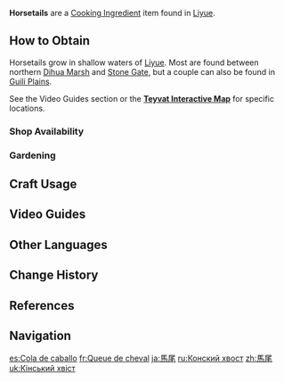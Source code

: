 {{Item Infobox
|id           = 100032
|image        = Item Horsetail.png
|type         = Cooking Ingredients
|invCategory  = Materials
|description  = A purple plant that sometimes grows amidst Silvergrass but grows taller, straighter, and plumper &mdash; like an aristocrat among the paupers.
|source1      = Found in [[Liyue]], mainly [[Dihua Marsh]]
|source2      = {{Sold By}}
|source3      = Reward from [[Expeditions]]
|source4      = [[Gardening]] with [[A Path of Value: Orderly Meadow|Orderly Meadow]]
}}
'''Horsetails''' are a [[Cooking Ingredient]] item found in [[Liyue]].

==How to Obtain==
Horsetails grow in shallow waters of [[Liyue]]. Most are found between northern [[Dihua Marsh]] and [[Stone Gate]], but a couple can also be found in [[Guili Plains]].

See the Video Guides section or the '''[https://webstatic-sea.mihoyo.com/app/ys-map-sea/index.html#/map/2?shown_types=93 Teyvat Interactive Map]''' for specific locations.

===Shop Availability===
{{Shop Availability}}

===Gardening===
{{Recipe
|type = Orderly Meadow
|time = 2d 22h
|Horsetail Seed = 1
|sort = Horsetail Seed
}}

==Craft Usage==
{{Craft Usage}}
<!--
==Trivia==
*Despite being found growing naturally only in [[Liyue]] (as of [[Version 2.1]]), Horsetails are mentioned in a possible description of a "Great Fortune" [[Bamboo Slip]] from the [[Grand Narukami Shrine]], implying that they canonically also grow in [[Inazuma]].

==Gallery==-->

==Video Guides==
{{EVT
|video1   = https://youtu.be/UOhdDNBZx1g
|caption1 = Farm Guide
}}

==Other Languages==
{{Other Languages
|default_hidden = 1
|en      = Horsetail
|zhs     = 马尾
|zhs_rm  = Mǎwěi
|zht     = 馬尾
|zht_rm  = Mǎwěi
|ja      = 馬尾
|ja_rm   = Babi<ref>{{Ref/VO|Yanfei|興味のあること…|ja|note=Interesting Things}}</ref>
|ko      = 말총
|ko_rm   = Malchong
|es      = Cola de caballo
|fr      = Queue de cheval
|ru      = Конский хвост
|th      = Horsetail
|vi      = Đuôi Ngựa
|de      = Pferdeschwanz
|id      = Horsetail
|pt      = Rabo de Cavalo
|tr      = Atkuyruğu
|it      = Equiseto
}}

==Change History==
{{Change History|1.0}}

==References==
{{Reflist}}

==Navigation==
{{Material Navbox|type=Crafting Materials}}

[[es:Cola de caballo]]
[[fr:Queue de cheval]]
[[ja:馬尾]]
[[ru:Конский хвост]]
[[zh:馬尾]]
[[uk:Кінський хвіст]]